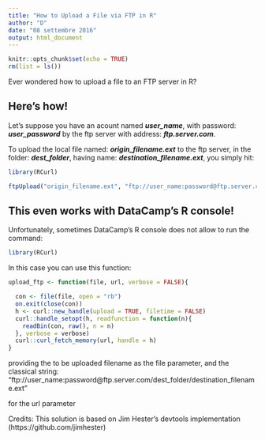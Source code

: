 ---
title: "How to Upload a File via FTP in R"
author: "D"
date: "08 settembre 2016"
output: html_document
---

```{r setup, include=FALSE}
knitr::opts_chunk$set(echo = TRUE)
rm(list = ls())

```

Ever wondered how to upload a file to an FTP server in R?

## Here's how!
Let's suppose you have an acount named __*user_name*__, with password: __*user_password*__ by the ftp server with address: __*ftp.server.com*__.

To upload the local file named: __*origin_filename.ext*__ to the ftp server, in the folder: __*dest_folder*__, having name: __*destination_filename.ext*__, you simply hit:

```{r include = TRUE, eval = FALSE}
library(RCurl)

ftpUpload("origin_filename.ext", "ftp://user_name:password@ftp.server.com/dest_folder/destination_filename.ext")

```

## This even works with DataCamp's R console!

Unfortunately, sometimes DataCamp's R console does not allow to run the command:
```{r}
library(RCurl)
```

In this case you can use this function:
```{r}
upload_ftp <- function(file, url, verbose = FALSE){

  con <- file(file, open = "rb")
  on.exit(close(con))
  h <- curl::new_handle(upload = TRUE, filetime = FALSE)
  curl::handle_setopt(h, readfunction = function(n){
    readBin(con, raw(), n = n)
  }, verbose = verbose)
  curl::curl_fetch_memory(url, handle = h)
}

```

providing the to be uploaded filename as the file parameter, and the classical string:
"ftp://user_name:password@ftp.server.com/dest_folder/destination_filename.ext"

for the url parameter

Credits: This solution is based on Jim Hester's devtools implementation (https://github.com/jimhester)
